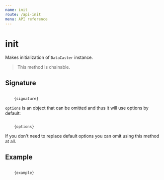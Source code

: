 ```yaml
---
name: init
route: /api-init
menu: API reference
---
```



# init

Makes initialization of `DataCaster` instance.

> This method is chainable.

## Signature

<Code>
    {signature}
</Code>

`options` is an object that can be omitted and thus it will use options by default:

<Code>
    {options}
</Code>

If you don't need to replace default options you can omit using this method at all.

## Example

<Code>
    {example}
</Code>

<Comparison
    before={before}
    after={after}
/>
